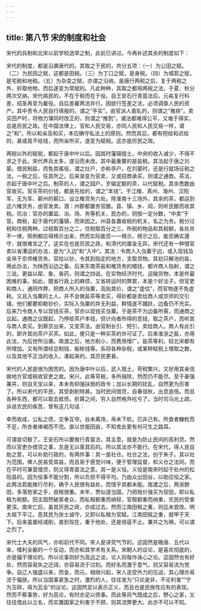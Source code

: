 ```yaml
---
---
---
```

title: 第八节 宋的制度和社会
---




宋代的兵制和北宋以前学校选举之制，此前已讲过。今再补述其余的制度如下：

宋代的制度，都是沿袭唐代的。其取之于民的，共分五项：（一）为公田之赋。（二）为民田之赋，这都是田税。（三）为丁口之赋，是身税。（四）为城郭之赋，是宅税和地税。（五）为杂变之赋，亦谓之沿纳，是唐行两税之后，复于两税之外，折取他物，而后遂变为常赋的。凡此种种，其取之都用两税之法，于夏、秋分两次交纳。宋代病民的，不在于税而在于役。自王安石行青苗法后，元祐复行科差，绍圣再变为雇役。自后差雇两法并行。因欲行签差之法，必须调查人民的资产。其中责令人民自行填报的，谓之“手实”。由官派人查轧的，则谓之“推排”。卖买田产时，将物力簿同时改正的，则谓之“推割”。诸法都难得公平，又难于得实，总是厉民之政。在中国法律上，官和人民交易，亦同人民和人民交易一样，谓之“和”。所以和籴及和买，本应确守私法上的原则。然而其后，都有短给和迟给的，甚或竟不给钱，而所籴所买，遂变为赋税。这亦是厉民之政。

两税以外的赋税，都起于唐中叶以后。因其时藩镇擅土，中央的收入减少，不得不求之于此。宋代养兵太多，遂沿而未改。其中最重要的是盐税。其法起于唐之刘晏。借民制盐，而免其徭役，谓之灶户，亦称亭户。在刘晏时，还是行就场征税之法。一税之后，任其所之。后来渐变为官卖，又或招商承买，则谓之通商。茶法，亦起于唐中叶之后。制茶的人，谓之园户。岁输定额的茶，以代赋税。其余悉数由官收买。官买茶的价钱，都是先给的，谓之“本钱”。于江陵、真州、海州、汉阳军、无为军、蕲州的蕲口，设立榷货务六处。除淮南十三场外，其余的茶，都运到这六榷货务，由官发卖。酒：州郡都置务官酿。县、镇、乡、闾，则听民酿而收其税。坑冶：官办的置监、冶、场、务等机关，民办的，则按一定分数，“中卖”于官。商税，起于唐代的藩镇，而宋因之。州县各置收税的机关，名之为务。税分过税和住税两种。过税取百分之二，住税取百分之三。所税的物品和其税额，各处并不一律。照例都应得榜示出来，然而实际能否一一榜示，榜示之后，能否确实遵守，就很难言之了。这实在也是厉民之政，和清代的厘金无异。宋代还有一种借官卖以省漕运的办法，是为“入边”和“入中”。其法：令商人入刍粟于边，或入现钱及金帛于京师榷货务。官给以钞，令其到指定的地方，支取货物。其初只解池的盐，用此办法，为陕西沿边之备。后来东南茶盐和榷货务的缗钱，都许商人指射，谓之三说。更益以犀、象、香药，则谓之四说。在实物经济时代，运输货物，本是件最困难的事。如此，既省行政上的麻烦，又省转运时的弊窦，本是个好法子。但官吏和商人，通同作弊，把商人所入的刍粟，高抬其价，谓之“虚估”，而官物遂不免虚耗。又且入刍粟的土人，并不会做盐茶等卖买，得钞都是卖给商人或京师的交引铺，他们都要抑勒钞价，实际入刍粟的并无利益，群情遂不踊跃，边备仍不充实。后来乃令商人专以现钱买茶，官亦以现钱买刍粟。于是茶不为边备所需，而通商之议起。通商之议既起，乃停给茶户本钱，但计向者所得的息钱，取之茶户，而听其与商人卖买。到蔡京出来，又变茶法。由官制长引、短引，卖给商人。商人有此引的，即许其向茶户买茶。如此，便只是一种买茶的许可证了。后来淮浙之盐，亦用此法，为后世所沿袭。南渡之后，地方削小，而费用增广。盐茶等利，较北宋都有所增加。又有所谓经总制钱、板帐钱等。系将各种杂税，或某种赋税上增取之数，以及其他不正当的收入，凑起来的。其厉民更甚。

宋代的人民是很为困苦的。因为唐中叶以后，武人擅土，苛税繁兴，又好用其亲信做地方官或税收官吏之故。宋兴，此等苛税，多所捐除，然而仍不能尽。至于豪强兼并，则自天宝以来，本未有抑强扶弱的政令；加以长期的扰乱，自然更为厉害了。所以宋代的平民，其受剥削特甚。当时民间借贷，自春徂秋，出息逾倍。而且各种东西，都可以取去抵债。折算之间，穷人自然格外吃亏了。当时司马光上疏，诉说农民的疾苦，曾有这几句话：

幸而收成，公私之债，交争互夺。谷未离场，帛未下机，已非己有。所食者糠籺而不足，所衣者绨褐而不完。直以世服田亩，不知舍此更有何可生之路耳。

可谓哀切极了。王安石所以要推行青苗法，其主意，就是为防止民间的高利贷。然而以官吏办借贷之事，总是无以善其后的。所以其法亦不能行。在宋代，得人民自助之意，可以补助行政的，有两件事：其一是社仓。社仓之法，创于朱子。其以社为范围，俾人民易受其益，而且易于感觉兴味，便于管理监督，和义仓之法同。而在平时可兼营借贷，则又得青苗法之意。其一是义役。义役是南宋时起于处州的松阳县的。因为役事不能分割，所以负担不得平均。乃由众出田谷，以助应役之家。此两法若能推行尽利，确于人民很有益处，而惜乎其都未能。南渡之后，两浙腴田，多落势家之手，收租很重。末年，贾似道当国，乃把贱价强买为官田，即以私租为税额。田主固然破家者众，而私租额重而纳轻，官租额重而纳重，农民的受害更深。南宋亡后，虽其厉民之政，亦成过去。然而江南田租之重，则迄未尝改。明太祖下平江。恶其民为张士诚守，又即以私租为官赋。江南田赋之重，就甲于天下。后来虽屡经减削，直到现在，重于他处，还是倍蓰不止。兼并之为祸，可以谓之烈了。

宋代士大夫的风气，亦和前代不同。宋人是讲究气节的。这固然是晚唐、五代以来，嗜利全躯的一个反动，而亦和其学术有关系。宋朝人的议论，是喜欢彻底的，亦是偏于理论的。所以论事则好为高远之谈，论人则每作诛心之论。这固然也有好处，然而容易失之迂阔，亦容易流于过刻。而好名而激于意气，则又容易流为党争。自辽人强盛以来，而金，而元，相继兴起，宋人迭受外力的压迫，其心理亦易流于偏狭。所以当国事紧急之时，激烈的人，往往发为“只论是非，不论利害”“宁为玉碎，毋为瓦全”的议论。这固然足以表示正义，而且也是民族性应有的表现。然而不察事势，好为高论，有时亦足以偾事。而此等风气既成之后，野心之家，又往往借此以立名，而实置国家之利害于不顾，则其流弊更大。此亦不可以不知。